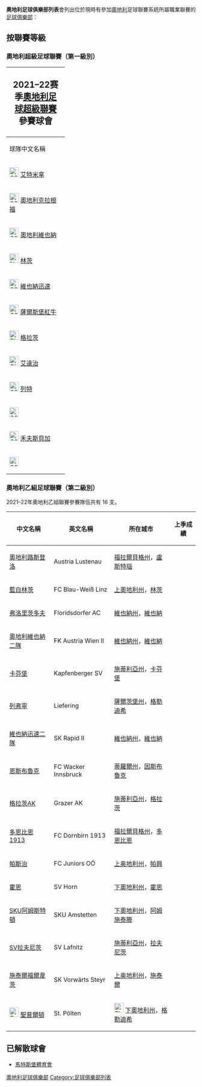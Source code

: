 {{noteTA
|G1=足球
|G2=奥地利地名
}}
'''奧地利足球俱樂部列表'''會列出位於現時有參加[[奧地利|奧地利]]足球聯賽系統所屬職業聯賽的[[足球俱樂部|足球俱樂部]]：

== 按聯賽等級 ==
{{main|奧地利足球聯賽系統}}

===奧地利超級足球聯賽（第一級別）===
{{Location map+|Austria|float=center|width=550|caption='''2021–22年度[[奧地利足球超級聯賽|奧地利足球超級聯賽]]'''參賽球會位置圖|places=
{{Location map~|Austria|lat=48.0975|long=16.310833|label=[[阿德米拉足球俱乐部|艾特米拿]]|position=bottom}}
{{Location map~|Austria|lat=46.616667|long=14.3|label=[[奧地利克拉根福足球會|奧地利克拉根福]]|position=left}}
{{Location map~|Austria|lat=48.162306|long=16.386714|label=[[奧地利維也納足球俱樂部|奧地利維也納]]|position=right}}
{{Location map~|Austria|lat=48.293333|long=14.276389|label=[[林茨體育會|寧斯]]|position=left}}
{{Location map~|Austria|lat=48.197778|long=16.265278|label=[[維也納迅速足球俱樂部|維也納迅速]]|position=top}}
{{Location map~|Austria|lat=47.816264|long=12.998228|label=[[薩爾斯堡紅牛|薩爾斯堡紅牛]]|position=right}}
{{Location map~|Austria|lat=47.046111|long=15.454444|label=[[格拉茲風暴足球俱樂部|格拉茨]]|position=left}}
{{Location map~|Austria|lat=47.353889|long=9.636667|label=[[艾達治連多夫體育會|艾達治]]|position=bottom}}
{{Location map~|Austria|lat=48.207778|long=13.478333|label=[[列特足球俱樂部|列特]]|position=left}}
{{Location map~|Austria|lat=47.280556|long=15.97|label={{le|哈特堡體育會|TSV Hartberg|哈特堡}}|position=left}}
{{Location map~|Austria|lat=46.766667|long=14.816667|label=[[沃爾夫斯貝格足球俱樂部|禾夫斯貝加]]|position=}}
{{Location map~|Austria|lat=47.255833|long=11.410833|label=[[WSG提洛爾|WSG提洛爾]]|position=right}}

<!---
{{Location map~|Austria|lat=48.19151|long=15.627257|label=[[聖珀爾滕體育俱樂部|聖普爾頓]]|position=left}}
--->
}}

{|class="wikitable sortable" align="center" style="font-size:95%"
|- bgcolor=#C1D8FF
! colspan="7" style="font-size:140%"|2021–22赛季[[奧地利足球超級聯賽|奧地利足球超級聯賽]]參賽球會
|- bgcolor=#C1D8FF
!rowspan="2" width="140px"|球隊中文名稱
!rowspan="2" width="180px"|球隊英文名稱
!rowspan="2" width="200px"|所在城市
!rowspan="2" width="160px"|主場
!colspan="3"  width="400px"|榮譽（截於2020/21賽季）
|-
! width="80px" |全國冠軍
! width="80px" |[[奧地利盃|奧地利盃]]冠軍
! width="80px" |[[奧地利超級盃|超級盃]]冠軍

|- 
|[[File:600px_Rosso_Scuro_e_Nero_con_Leone.png|25px]] [[阿德米拉足球俱乐部|艾特米拿]] ||FC Admira Wacker Mödling
|[[File:Flag_of_Lower_Austria_(state).svg|25px]] [[下奧地利州|下奧地利州]]，[[玛丽亚恩策斯多夫|玛丽亚恩策斯多夫]]
|{{tsl|en|BSFZ-Arena|BSFZ球場}}
|align=center|'''9 ||align=center|'''6  ||align=center|'''1

|- 
|[[File:600px_Viola_e_Bianco2.svg|25px]] [[奧地利克拉根福足球會|奧地利克拉根福]] ||SK Austria Klagenfurt
|[[File:Flag_of_Carinthia.svg|25px]] [[克恩頓州|克恩頓州]]，[[克拉根福|克拉根福]]
|[[韋爾特湖球場|韋爾特湖球場]]
|align=center|- ||align=center|- ||align=center|-

|- 
|[[File:600px_Viola_e_Bianco_di_Vienna.png|25px]] [[奧地利維也納足球俱樂部|奧地利維也納]]||FK Austria Wien
|[[File:Flag_of_Vienna_(state).svg|25px]] [[維也納州|維也納州]]，[[維也納|維也納]]
|{{tsl|en|Generali Arena (Vienna)|忠意保險球場}}
|align=center|'''24 ||align=center|'''27  ||align=center|'''6

|- 
|[[File:Nero_e_Bianco_(Strisce).svg|25px]] [[林茨體育會|林茨]]||LASK Linz
|[[File:Flag_of_Upper_Austria_(state).svg|25px]] [[上奧地利州|上奧地利州]]，[[林茨|林茨]]
|{{tsl|en|Waldstadion (Austria)|森林球場}}
|align=center|'''1 ||align=center|'''1  ||align=center|-

|- 
|[[File:600px_Bianco_e_Verde_di_Vienna.png|25px]] [[維也納迅速足球俱樂部|維也納迅速]] ||SK Rapid Wien
|[[File:Flag_of_Vienna_(state).svg|25px]] [[維也納州|維也納州]]，[[維也納|維也納]]
|[[安聯球場_(維也納)|安聯球場]]
|align=center|'''32 ||align=center|'''14  ||align=center|'''3

|- 
|[[File:600px_Bianco_bordato_di_Rosso_e_Blu.png|25px]] [[薩爾斯堡紅牛|薩爾斯堡紅牛]]||FC Red Bull Salzburg
|[[File:Flag_of_Salzburg_(state).svg|25px]] [[萨尔茨堡州|萨尔茨堡州]]，[[瓦爾斯-錫岑海姆|瓦爾斯-錫岑海姆]]
|[[红牛竞技场_(瓦尔斯-锡岑海姆)|紅牛球場]]
|align=center|'''15 ||align=center|'''8 ||align=center|'''3

|- 
|[[File:Bianco_e_Nero_(Strisce).png|25px]] [[格拉茲風暴足球俱樂部|格拉茨]]||SK Sturm Graz
|[[File:Flag_of_Styria_(state).svg|25px]] [[施泰爾馬克州|施泰爾馬克州]]，[[格拉茨|格拉茨]]
|{{tsl|en|Liebenauer Stadium|利本瑙爾球場}}
|align=center|'''3 ||align=center|'''5  ||align=center|'''3

|- 
|[[File:Giallo_e_Nero.png|25px]] [[艾達治連多夫體育會|艾達治]]||Rheindorf Altach
|[[File:Flag_of_Vorarlberg_(state).svg|25px]] [[福拉尔贝格州|福拉尔贝格州]]，[[艾達治|艾達治]]
|{{tsl|en|Stadion Schnabelholz|施納貝爾霍茲球場}}
|align=center|- ||align=center|- ||align=center|-

|- 
|[[File:600px_Nero_e_Verde_in_diagonale.png|25px]] [[列特足球俱樂部|列特]]
|SV Ried
|[[File:Flag_of_Upper_Austria_(state).svg|25px]] [[上奧地利州|上奧地利州]]，[[里德因克瑞斯|里德因克瑞斯]]
|{{tsl|en|Keine Sorgen Arena|凱恩·索根球場}}
|align=center|- ||align=center|'''2 ||align=center|-

|- 
|[[File:600px_trisection_vertical_HEX-008ED1_White.svg|25px]] {{le|哈特堡體育會|TSV Hartberg|哈特堡}}
|TSV Hartberg
|[[File:Flag_of_Styria_(state).svg|25px]] [[施泰爾馬克州|施泰爾馬克州]]，[[哈特貝格|哈特貝格]]
|{{tsl|en|Keine Sorgen Arena|哈特貝格球場}}
|align=center|- ||align=center|- ||align=center|-

|- 
|[[File:600px_Black_and_White_Striped.png|25px]] [[沃爾夫斯貝格足球俱樂部|禾夫斯貝加]]
|Wolfsberger AC
|[[File:Flag_of_Carinthia_(state).svg|25px]] [[克恩顿州|克恩顿州]]，[[沃爾夫斯貝格_(奧地利)|沃爾夫斯貝格]]
|{{tsl|en|Lavanttal-Arena|拉萬塔爾球場}}
|align=center|- ||align=center|- ||align=center|-

|-
|[[File:600px_vertical_stripes_Green_HEX-008736_White.svg|25px]] {{le|WSG施華洛斯基提洛爾|WSG Swarovski Tirol|WSG提洛爾}} || WSG Swarovski Tirol || [[File:Flag_of_Tirol_(state).svg|25px]] [[蒂羅爾州|蒂羅爾州]]，[[因斯布鲁克|因斯布鲁克]] 
|{{tsl|en|Tivoli Stadion Tirol|蒂沃利體育場}}
|align=center|- ||align=center|- ||align=center|-
|}
<!---
|- 
|[[File:Rosso_e_Blu.png|25px]] [[聖珀爾滕體育俱樂部|聖普爾頓]]
|St. Pölten
|[[File:Flag_of_Lower_Austria_(state).svg|25px]] [[下奧地利州|下奧地利州]]，[[格勒迪希|格勒迪希]]
|{{tsl|en|NV Arena|NV球場}}
|align=center|- ||align=center|- ||align=center|-
--->

===奧地利乙組足球聯賽（第二級別）===
2021–22年奧地利乙組聯賽參賽隊伍共有 16 支。

{| class="wikitable" style=font-size:100%
|-
!中文名稱
!英文名稱
!所在城市
!上季成績

|-
| [[奧地利路斯登洛體育會|奧地利路斯登洛]] ||  Austria Lustenau || [[福拉爾貝格州|福拉爾貝格州]]，[[盧斯特瑙|盧斯特瑙]] || 
|-
| [[藍白林茨足球俱樂部|藍白林茨]] || FC Blau-Weiß Linz || [[上奧地利州|上奧地利州]]，[[林茨|林茨]] || 
|-
| [[弗洛里茨多夫足球俱樂部|弗洛里茨多夫]] || Floridsdorfer AC || [[維也納州|維也納州]]，[[維也納|維也納]] || 
|-
| [[奧地利維也納足球俱樂部|奧地利維也納二隊]] || FK Austria Wien II || [[維也納州|維也納州]]，[[維也納|維也納]] || 
|-
| [[卡芬堡體育會|卡芬堡]]|| Kapfenberger SV || [[施蒂利亞州|施蒂利亞州]]，[[卡芬堡|卡芬堡]] || 
|-
| [[列弗寧足球俱樂部|列弗寧]]|| Liefering || [[薩爾茨堡州|薩爾茨堡州]]，[[格勒迪希|格勒迪希]] || 
|-
| [[維也納迅速足球俱樂部|維也納迅速二隊]] || SK Rapid II || [[維也納州|維也納州]]，[[維也納|維也納]] || 
|-
| [[恩斯布魯克華卡足球會|恩斯布魯克]] || FC Wacker Innsbruck || [[蒂羅爾州|蒂羅爾州]]，[[因斯布魯克|因斯布魯克]] || 
|-
| [[格拉茨AK競技會|格拉茨AK]] || Grazer AK || [[施蒂利亞州|施蒂利亞州]]，[[格拉茨|格拉茨]] || 
|-
| [[多恩比恩足球俱樂部|多恩比恩1913]] || FC Dornbirn 1913  || [[福拉爾貝格州|福拉爾貝格州]]，[[多恩比恩|多恩比恩]] || 
|-
| [[帕斯治足球會|帕斯治]] || FC Juniors OÖ || [[上奥地利州|上奥地利州]]，[[帕興|帕興]] || 
|-
| [[霍恩足球會|霍恩]] || SV Horn || [[下奧地利州|下奧地利州]]，[[霍恩_(奧地利)|霍恩]] || 
|-
| [[SKU阿姆斯特頓足球會|SKU阿姆斯特頓]]  || SKU Amstetten || [[下奧地利州|下奧地利州]]，[[阿姆施泰滕_(下奧地利)|阿姆施泰滕]] ||
|-
| [[拉夫尼茨足球會|SV拉夫尼茨]] || SV Lafnitz || [[施蒂利亞州|施蒂利亞州]]，[[拉夫尼茨|拉夫尼茨]] || 
|-
| [[施泰爾福爾韋茨足球會|施泰爾福爾韋茨]] || SK Vorwärts Steyr || [[上奥地利州|上奥地利州]]，[[施泰爾|施泰爾]] || 
|- 
|[[File:Rosso_e_Blu.png|25px]] [[聖珀爾滕體育俱樂部|聖普爾頓]]
|St. Pölten
|[[File:Flag_of_Lower_Austria_(state).svg|25px]] [[下奧地利州|下奧地利州]]，[[格勒迪希|格勒迪希]]

|}

==已解散球會==
* [[馬特斯堡體育會|馬特斯堡體育會]]


{{fb start}}
{{足球俱樂部列表}}
{{fb end}}

[[Category:奧地利足球俱樂部|]]
[[Category:足球俱樂部列表|Category:足球俱樂部列表]]